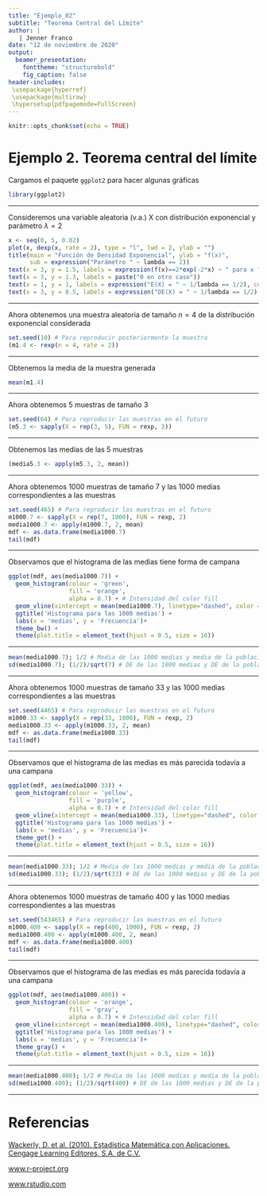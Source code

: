 ---
title: "Ejemplo_02"
subtitle: "Teorema Central del Límite"
author: | 
   | Jenner Franco
date: "12 de noviembre de 2020"
output: 
  beamer_presentation:
    fonttheme: "structurebold"
    fig_caption: false
header-includes:
 \usepackage{hyperref}
 \usepackage{multirow}
 \hypersetup{pdfpagemode=FullScreen}
---

```{r setup, include=FALSE}
knitr::opts_chunk$set(echo = TRUE)
```

# Ejemplo 2. Teorema central del límite

Cargamos el paquete `ggplot2` para hacer algunas gráficas

```{r}
library(ggplot2)
```

---

Consideremos una variable aleatoria (v.a.) X con distribución exponencial y
parámetro $\lambda = 2$

```{r}
x <- seq(0, 5, 0.02)
plot(x, dexp(x, rate = 2), type = "l", lwd = 2, ylab = "")
title(main = "Función de Densidad Exponencial", ylab = "f(x)",
      sub = expression("Parámetro " ~ lambda == 2))
text(x = 3, y = 1.5, labels = expression(f(x)==2*exp(-2*x) ~ " para x "  >= 0))
text(x = 3, y = 1.3, labels = paste("0 en otro caso"))
text(x = 1, y = 1, labels = expression("E(X) = " ~ 1/lambda == 1/2), col = 2)
text(x = 3, y = 0.5, labels = expression("DE(X) = " ~ 1/lambda == 1/2), col = 4)
```

---

Ahora obtenemos una muestra aleatoria de tamaño $n = 4$ de la distribución exponencial considerada 

```{r}
set.seed(10) # Para reproducir posteriormente la muestra
(m1.4 <- rexp(n = 4, rate = 2))
```

---

Obtenemos la media de la muestra generada

```{r}
mean(m1.4)
```

---

Ahora obtenemos 5 muestras de tamaño 3 

```{r}
set.seed(64) # Para reproducir las muestras en el futuro
(m5.3 <- sapply(X = rep(3, 5), FUN = rexp, 2))
```

---

Obtenemos las medias de las 5 muestras

```{r}
(media5.3 <- apply(m5.3, 2, mean))
```

---

Ahora obtenemos 1000 muestras de tamaño 7 y las 1000 medias correspondientes a las muestras

```{r}
set.seed(465) # Para reproducir las muestras en el futuro
m1000.7 <- sapply(X = rep(7, 1000), FUN = rexp, 2)
media1000.7 <- apply(m1000.7, 2, mean)
mdf <- as.data.frame(media1000.7)
tail(mdf)
```

---

Observamos que el histograma de las medias tiene forma de campana

```{r}
ggplot(mdf, aes(media1000.7)) + 
  geom_histogram(colour = 'green', 
                 fill = 'orange',
                 alpha = 0.7) + # Intensidad del color fill
  geom_vline(xintercept = mean(media1000.7), linetype="dashed", color = "black") + 
  ggtitle('Histograma para las 1000 medias') + 
  labs(x = 'medias', y = 'Frecuencia')+
  theme_bw() +
  theme(plot.title = element_text(hjust = 0.5, size = 16)) 
```

---

```{r}
mean(media1000.7); 1/2 # Media de las 1000 medias y media de la población de la cual vienen las 1000 muestras
sd(media1000.7); (1/2)/sqrt(7) # DE de las 1000 medias y DE de la población de la cual vienen las 1000 muestras dividida por la raíz del tamaño de la muestra
```

---

Ahora obtenemos 1000 muestras de tamaño 33 y las 1000 medias correspondientes a las muestras

```{r}
set.seed(4465) # Para reproducir las muestras en el futuro
m1000.33 <- sapply(X = rep(33, 1000), FUN = rexp, 2)
media1000.33 <- apply(m1000.33, 2, mean)
mdf <- as.data.frame(media1000.33)
tail(mdf)
```

---

Observamos que el histograma de las medias es más parecida todavía a una campana

```{r}
ggplot(mdf, aes(media1000.33)) + 
  geom_histogram(colour = 'yellow', 
                 fill = 'purple',
                 alpha = 0.7) + # Intensidad del color fill
  geom_vline(xintercept = mean(media1000.33), linetype="dashed", color = "black") + 
  ggtitle('Histograma para las 1000 medias') + 
  labs(x = 'medias', y = 'Frecuencia')+
  theme_get() +
  theme(plot.title = element_text(hjust = 0.5, size = 16)) 
```


---

```{r}
mean(media1000.33); 1/2 # Media de las 1000 medias y media de la población de la cual vienen las 1000 muestras
sd(media1000.33); (1/2)/sqrt(33) # DE de las 1000 medias y DE de la población de la cual vienen las 1000 muestras dividida por la raíz del tamaño de la muestra
```

---

Ahora obtenemos 1000 muestras de tamaño 400 y las 1000 medias correspondientes a las muestras

```{r}
set.seed(543465) # Para reproducir las muestras en el futuro
m1000.400 <- sapply(X = rep(400, 1000), FUN = rexp, 2)
media1000.400 <- apply(m1000.400, 2, mean)
mdf <- as.data.frame(media1000.400)
tail(mdf)
```

---

Observamos que el histograma de las medias es más parecida todavía a una campana

```{r, echo = FALSE}
ggplot(mdf, aes(media1000.400)) + 
  geom_histogram(colour = 'orange', 
                 fill = 'gray',
                 alpha = 0.7) + # Intensidad del color fill
  geom_vline(xintercept = mean(media1000.400), linetype="dashed", color = "black") + 
  ggtitle('Histograma para las 1000 medias') + 
  labs(x = 'medias', y = 'Frecuencia')+
  theme_gray() +
  theme(plot.title = element_text(hjust = 0.5, size = 16)) 
```

---

```{r}
mean(media1000.400); 1/2 # Media de las 1000 medias y media de la población de la cual vienen las 1000 muestras
sd(media1000.400); (1/2)/sqrt(400) # DE de las 1000 medias y DE de la población de la cual vienen las 1000 muestras dividida por la raíz del tamaño de la muestra
```

---

\begin{center}
\huge
Gracias
\end{center}

# Referencias

[Wackerly, D. et al. (2010). Estadística Matemática con Aplicaciones. Cengage Learning Editores, S.A. de C.V.](https://www.cimat.mx/ciencia_para_jovenes/bachillerato/libros/[Wackerly,Mendenhall,Scheaffer]Estadistica_Matematica_con_Aplicaciones.pdf?fbclid=IwAR0zY4MAq6vhJgXtCsUF106MozaiXBO1yS9gc559KK8w6krQJj3LYj27p6o)
\newline

[www.r-project.org](https://www.r-project.org/)
\newline

[www.rstudio.com](https://www.rstudio.com/)
